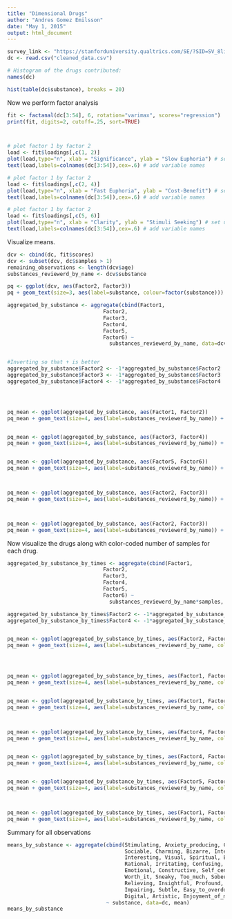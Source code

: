 ```yaml
---
title: "Dimensional Drugs"
author: "Andres Gomez Emilsson"
date: "May 1, 2015"
output: html_document
---
```



```r
survey_link <- "https://stanforduniversity.qualtrics.com/SE/?SID=SV_8livWpsgfeknTAV"
dc <- read.csv("cleaned_data.csv")

```


```r
# Histogram of the drugs contributed:
names(dc)

hist(table(dc$substance), breaks = 20)

```




Now we perform factor analysis

```r

fit <- factanal(dc[3:54], 6, rotation="varimax", scores="regression")
print(fit, digits=2, cutoff=.25, sort=TRUE)



# plot factor 1 by factor 2 
load <- fit$loadings[,c(1, 2)]
plot(load,type="n", xlab = "Significance", ylab = "Slow Euphoria") # set up plot 
text(load,labels=colnames(dc[3:54]),cex=.6) # add variable names

# plot factor 1 by factor 2 
load <- fit$loadings[,c(2, 4)]
plot(load,type="n", xlab = "Fast Euphoria", ylab = "Cost-Benefit") # set up plot 
text(load,labels=colnames(dc[3:54]),cex=.6) # add variable names

# plot factor 1 by factor 2 
load <- fit$loadings[,c(5, 6)]
plot(load,type="n", xlab = "Clarity", ylab = "Stimuli Seeking") # set up plot 
text(load,labels=colnames(dc[3:54]),cex=.6) # add variable names
```


Visualize means.

```r
dcv <- cbind(dc, fit$scores)
dcv <- subset(dcv, dc$samples > 1)
remaining_observations <- length(dcv$age)
substances_reviewerd_by_name <- dcv$substance

pq <- ggplot(dcv, aes(Factor2, Factor3)) 
pq + geom_text(size=3, aes(label=substance, colour=factor(substance)))

aggregated_by_substance <- aggregate(cbind(Factor1,
                               Factor2,
                               Factor3,
                               Factor4,
                               Factor5,
                               Factor6) ~ 
                                 substances_reviewerd_by_name, data=dcv, mean)


#Inverting so that + is better
aggregated_by_substance$Factor2 <- -1*aggregated_by_substance$Factor2
aggregated_by_substance$Factor3 <- -1*aggregated_by_substance$Factor3
aggregated_by_substance$Factor4 <- -1*aggregated_by_substance$Factor4




pq_mean <- ggplot(aggregated_by_substance, aes(Factor1, Factor2)) 
pq_mean + geom_text(size=4, aes(label=substances_reviewerd_by_name)) + xlab("Significance") + ylab("Slow Euphoria")


pq_mean <- ggplot(aggregated_by_substance, aes(Factor3, Factor4)) 
pq_mean + geom_text(size=4, aes(label=substances_reviewerd_by_name)) + xlab("Fast Euphoria") + ylab("Cost-Benefit")


pq_mean <- ggplot(aggregated_by_substance, aes(Factor5, Factor6)) 
pq_mean + geom_text(size=4, aes(label=substances_reviewerd_by_name)) + xlab("Clarity") + ylab("Stimuli Seeking")



pq_mean <- ggplot(aggregated_by_substance, aes(Factor2, Factor3)) 
pq_mean + geom_text(size=4, aes(label=substances_reviewerd_by_name)) + xlab("Slow Euphoria") + ylab("Fast Euphoria")



pq_mean <- ggplot(aggregated_by_substance, aes(Factor2, Factor3)) 
pq_mean + geom_text(size=4, aes(label=substances_reviewerd_by_name)) + xlab("Slow Euphoria") + ylab("Fast Euphoria")


```



Now visualize the drugs along with color-coded number of samples for each drug.

```r
aggregated_by_substance_by_times <- aggregate(cbind(Factor1,
                               Factor2,
                               Factor3,
                               Factor4,
                               Factor5,
                               Factor6) ~ 
                                 substances_reviewerd_by_name*samples, data=dcv, mean)

aggregated_by_substance_by_times$Factor2 <- -1*aggregated_by_substance_by_times$Factor2
aggregated_by_substance_by_times$Factor4 <- -1*aggregated_by_substance_by_times$Factor4


pq_mean <- ggplot(aggregated_by_substance_by_times, aes(Factor2, Factor3)) 
pq_mean + geom_text(size=4, aes(label=substances_reviewerd_by_name, colour=samples^.5)) + scale_colour_gradientn(colours=rainbow(4)) + xlab("Slow Euphoria") + ylab("Fast Euphoria")




pq_mean <- ggplot(aggregated_by_substance_by_times, aes(Factor1, Factor3)) 
pq_mean + geom_text(size=4, aes(label=substances_reviewerd_by_name, colour=samples^.5)) + scale_colour_gradientn(colours=rainbow(4)) + xlab("Spiritual Euphoria") + ylab("Fast Euphoria")


pq_mean <- ggplot(aggregated_by_substance_by_times, aes(Factor1, Factor2)) 
pq_mean + geom_text(size=4, aes(label=substances_reviewerd_by_name, colour=samples^.5)) + scale_colour_gradientn(colours=rainbow(4)) + xlab("Spiritual Euphoria") + ylab("Slow Euphoria")



pq_mean <- ggplot(aggregated_by_substance_by_times, aes(Factor4, Factor5)) 
pq_mean + geom_text(size=4, aes(label=substances_reviewerd_by_name, colour=samples^.5)) + scale_colour_gradientn(colours=rainbow(4)) + xlab("Cost-Benefit") + ylab("Clarity")


pq_mean <- ggplot(aggregated_by_substance_by_times, aes(Factor4, Factor6)) 
pq_mean + geom_text(size=4, aes(label=substances_reviewerd_by_name, colour=samples^.5)) + scale_colour_gradientn(colours=rainbow(4)) + xlab("Cost-Benefit") + ylab("Stimulus Seeking")


pq_mean <- ggplot(aggregated_by_substance_by_times, aes(Factor5, Factor6)) 
pq_mean + geom_text(size=4, aes(label=substances_reviewerd_by_name, colour=samples^.5)) + scale_colour_gradientn(colours=rainbow(4)) + xlab("Clarity") + ylab("Stimulus Seeking")



pq_mean <- ggplot(aggregated_by_substance_by_times, aes(Factor1, Factor5)) 
pq_mean + geom_text(size=4, aes(label=substances_reviewerd_by_name, colour=samples^.5)) + scale_colour_gradientn(colours=rainbow(4)) + xlab("Spiritual Euphoria") + ylab("Clarity")

```




Summary for all observations
```r
means_by_substance <- aggregate(cbind(Stimulating, Anxiety_producing, Calming, Love, Blissful, Energetic,
                                      Sociable, Charming, Bizarre, Intense, Difficult, Funny,
                                      Interesting, Visual, Spiritual, Enhanced_body_feeling, Bodily_discomfort, Enhanced_imagination,
                                      Rational, Irritating, Confusing, Fast_paced, Trivial, Long_lasting, 
                                      Emotional, Constructive, Self_centered, Dangerous, Erotic,
                                      Worth_it, Sneaky, Too_much, Sobering, Spaced_out, Colorful,
                                      Relieving, Insightful, Profound, Mystical, Incredible, Life_changing, 
                                      Impairing, Subtle, Easy_to_overdoo, Hard_to_resist, Intellectual, Enhances_aesthetics,
                                      Digital, Artistic, Enjoyment_of_music, Delight_in_food)
                                ~ substance, data=dc, mean)
means_by_substance
```
